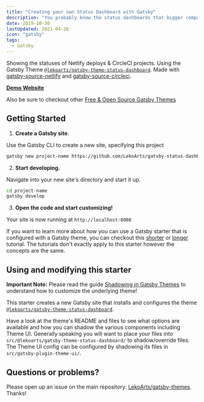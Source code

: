 ```yaml
---
title: "Creating your own Status Dashboard with Gatsby"
description: "You probably know the status dashboards that bigger companies have, right? Well, you can build your own for your Netlify deployments & CircleCI runs with gatsby-theme-status-dashboard!"
date: 2019-10-30
lastUpdated: 2021-04-26
icon: "gatsby"
tags:
  - Gatsby
---
```


Showing the statuses of Netlify deploys & CircleCI projects. Using the Gatsby Theme [`@lekoarts/gatsby-theme-status-dashboard`](https://github.com/LekoArts/gatsby-themes/tree/main/themes/gatsby-theme-status-dashboard). Made with [gatsby-source-netlify](https://github.com/LekoArts/gatsby-source-netlify) and [gatsby-source-circleci](https://github.com/LekoArts/gatsby-source-circleci).

[**Demo Website**](https://status.lekoarts.de)

Also be sure to checkout other [Free & Open Source Gatsby Themes](https://themes.lekoarts.de)

## Getting Started

1. **Create a Gatsby site.**

Use the Gatsby CLI to create a new site, specifying this project

```sh
gatsby new project-name https://github.com/LekoArts/gatsby-status-dashboard
```

2. **Start developing.**

Navigate into your new site's directory and start it up.

```sh
cd project-name
gatsby develop
```

3. **Open the code and start customizing!**

Your site is now running at `http://localhost:8000`

If you want to learn more about how you can use a Gatsby starter that is configured with a Gatsby theme, you can checkout this [shorter](https://www.gatsbyjs.org/docs/themes/using-a-gatsby-theme/) or [longer](https://www.gatsbyjs.org/tutorial/using-a-theme/) tutorial. The tutorials don't exactly apply to this starter however the concepts are the same.

## Using and modifying this starter

**Important Note:** Please read the guide [Shadowing in Gatsby Themes](https://www.gatsbyjs.org/docs/themes/shadowing/) to understand how to customize the underlying theme!

This starter creates a new Gatsby site that installs and configures the theme [`@lekoarts/gatsby-theme-status-dashboard`](https://github.com/LekoArts/gatsby-themes/tree/main/themes/gatsby-theme-status-dashboard).

Have a look at the theme's README and files to see what options are available and how you can shadow the various components including Theme UI. Generally speaking you will want to place your files into `src/@lekoarts/gatsby-theme-status-dashboard/` to shadow/override files. The Theme UI config can be configured by shadowing its files in `src/gatsby-plugin-theme-ui/`.

## Questions or problems?

Please open up an issue on the main repository: [LekoArts/gatsby-themes](https://github.com/LekoArts/gatsby-themes). Thanks!
